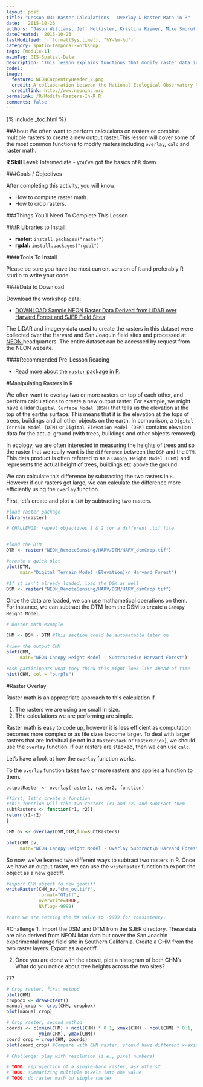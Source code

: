 ```yaml
---
layout: post
title: "Lesson 03: Raster Calculations - Overlay & Raster Math in R"
date:   2015-10-26
authors: "Jason Williams, Jeff Hollister, Kristina Riemer, Mike Smorul, Zack Brym, Leah Wasser"
dateCreated:  2015-10-23
lastModified: `r format(Sys.time(), "%Y-%m-%d")`
category: spatio-temporal-workshop
tags: [module-1]
mainTag: GIS-Spatial-Data
description: "This lesson explains functions that modify raster data in R."
code1: 
image:
  feature: NEONCarpentryHeader_2.png
  credit: A collaboration between the National Ecological Observatory Network (NEON) and Data Carpentry
  creditlink: http://www.neoninc.org
permalink: /R/Modify-Rasters-In-R.R
comments: false
---
```


{% include _toc.html %}

##About
We often want to perform calculaions on rasters or combine multiple rasters to create
a new output raster.This lesson will cover some of the most common functions to 
modify rasters including `overlay`, `calc` and raster math.

**R Skill Level:** Intermediate - you've got the basics of `R` down.

<div id="objectives" markdown="1">

###Goals / Objectives

After completing this activity, you will know:

* How to compute raster math.
* How to crop rasters.

###Things You'll Need To Complete This Lesson

###R Libraries to Install:

* **raster:** `install.packages("raster")`
* **rgdal:** `install.packages("rgdal")`

####Tools To Install

Please be sure you have the most current version of `R` and preferably
R studio to write your code.


####Data to Download

Download the workshop data:

* <a href="http://files.figshare.com/2387965/NEON_RemoteSensing.zip" class="btn btn-success"> DOWNLOAD Sample NEON Raster Data Derived from LiDAR over Harvard
Forest and SJER Field Sites</a>

The LiDAR and imagery data used to create the rasters in this dataset were 
collected over the Harvard and San Joaquin field sites 
and processed at <a href="http://www.neoninc.org" target="_blank" >NEON </a> 
headquarters. The entire dataset can be accessed by request from the NEON website. 

####Recommended Pre-Lesson Reading

* <a href="http://cran.r-project.org/web/packages/raster/raster.pdf" target="_blank">
Read more about the `raster` package in R.</a>

</div>

#Manipulating Rasters in R

We often want to overlay two or more rasters on top of each other, and perform
calculations to create a new output raster. For example, we might have a lidar
`Digital Surface Model (DSM)` that tells us the elevation at the top of the earths surface.
This means that it is the elevation at the tops of trees, buildings and all other
objects on the earth. In comparison, a `Digital Terrain Model (DTM)` or `Digital Elevation
Model (DEM)` contains elevation data for the actual ground (with trees, buildings and 
other objects removed). 

In ecology, we are often interested in measuring the heights of trees and so the
raster that we really want is the `difference` between the `DSM` and the `DTM`.
This data product is often referred to as a `Canopy Height Model (CHM)` and represents
the actual height of trees, buildings etc above the ground.

We can calculate this difference by subtracting the two rasters in `R`. However
if our rasters get large, we can calculate the difference more efficiently using
the `overlay` function. 

First, let's create and plot a `CHM` by subtracting two rasters.

```r

#load raster package
library(raster)

# CHALLENGE: repeat objectives 1 & 2 for a different .tif file


#load the DTM
DTM <- raster("NEON_RemoteSensing/HARV/DTM/HARV_dtmCrop.tif")

#create a quick plot
plot(DTM,
     main="Digital Terrain Model (Elevation)\n Harvard Forest")

#If it isn't already loaded, load the DSM as well 
DSM <- raster("NEON_RemoteSensing/HARV/DSM/HARV_dsmCrop.tif")

```

Once the data are loaded, we can use mathametical operations on them.
For instance, we can subtract the DTM from the DSM to create a `Canopy Height
Model`.

```r
# Raster math example

CHM <- DSM - DTM #This section could be automatable later on

#view the output CHM
plot(CHM,
     main="NEON Canopy Height Model - Subtracted\n Harvard Forest") 

#Ask participants what they think this might look like ahead of time
hist(CHM, col = "purple")
```

#Raster Overlay

Raster math is an appropriate aporoach to this calculation if

1. The rasters we are using are small in size.
2. THe calculations we are performing are simple.

Raster math is easy to code up, however it is less efficient as computation becomes
more complex or as file sizes become larger. To deal with larger rasters that are
indivitual (ie not in a `RasterStack` or `RasterBrick`), we should use the `overlay` function. If our rasters are stacked, then we can use `calc`.

Let's have a look at how the `overlay` function works.

To the `overlay` function takes two or more rasters and applies a function to them.

`outputRaster <- overlay(raster1, raster2, function)`

```r

#first, let's create a function
#this function will take two rasters (r1 and r2) and subtract them
subtRasters <- function(r1, r2){
return(r1-r2)
}

CHM_ov <- overlay(DSM,DTM,fun=subtRasters)

plot(CHM_ov,
     main="NEON Canopy Height Model - Overlay Subtract\n Harvard Forest")

```

So now, we've learned two different ways to subtract two rasters in R.
Once we have an output raster, we can use the `writeRaster` function to export
the object as a new geotiff. 

```r

#export CHM object to new geotiff
writeRaster(CHM_ov,"chm_ov.tiff",
            format="GTiff", 
            overwrite=TRUE, 
            NAflag=-9999)

#note we are setting the NA value to -9999 for consistency.
```

#Challenge
1. Import the DSM and DTM from the SJER directory. These data are also derived from
NEON lidar data but cover the San Joachin experimental range field site in 
Southern California. Create a CHM from the two raster layers. Export as a geotiff.

2. Once you are done with the above, plot a histogram of both CHM's. What do you notice
about tree heights across the two sites?

???

```r
# Crop raster, first method
plot(CHM)
cropbox <- drawExtent()
manual_crop <- crop(CHM, cropbox)
plot(manual_crop)

# Crop raster, second method
coords <- c(xmin(CHM) + ncol(CHM) * 0.1, xmax(CHM) - ncol(CHM) * 0.1, 
            ymin(CHM), ymax(CHM))
coord_crop = crop(CHM, coords)
plot(coord_crop) #Compare with CHM raster, should have different x-axis ranges

# Challenge: play with resolution (i.e., pixel numbers)

# TODO: reprojection of a single-band raster, ask others? 
# TODO: summarizing multiple pixels into one value
# TODO: do raster math on single raster
```

